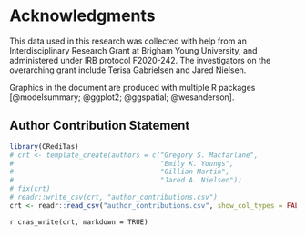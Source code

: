 # Acknowledgments {.unnumbered}

This data used in this research was collected with help from an Interdisciplinary Research Grant at Brigham Young University, and administered under IRB protocol F2020-242. The investigators on the overarching grant include Terisa Gabrielsen and Jared Nielsen.

Graphics in the document are produced with multiple R packages [@modelsummary; @ggplot2; @ggspatial; @wesanderson].

## Author Contribution Statement {.unnumbered}

```r
library(CRediTas)
# crt <- template_create(authors = c("Gregory S. Macfarlane",
#                                    "Emily K. Youngs",
#                                    "Gillian Martin",
#                                    "Jared A. Nielsen"))
# fix(crt)
# readr::write_csv(crt, "author_contributions.csv")
crt <- readr::read_csv("author_contributions.csv", show_col_types = FALSE)
```

`r cras_write(crt, markdown = TRUE)`
